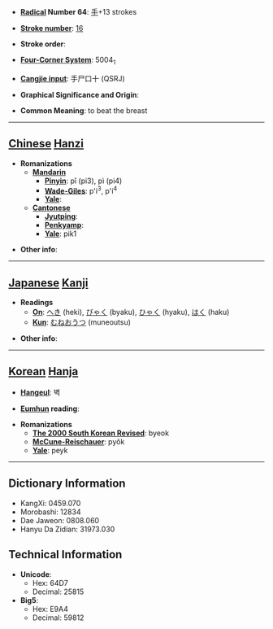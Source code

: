 * '''[[Wiktionary:Chinese radical index| Radical]] Number 64''': [[Wiktionary:Chinese radical index 手|手]]+13 strokes

* '''[[Wiktionary:Chinese total strokes index|Stroke number]]''': [[Wiktionary:Chinese total strokes index 16|16]]

* '''Stroke order''': 

* '''[[Wiktionary:Chinese four corner index|Four-Corner System]]''': 5004<sub>1</sub>

* '''[[Wiktionary:Chinese Cangjie index|Cangjie input]]''': 手尸口十 (QSRJ)

* '''Graphical Significance and Origin''': 

* '''Common Meaning''': to beat the breast

----

== [[Chinese]] [[Hanzi]] ==

* '''Romanizations'''
** '''[[Mandarin]]'''
*** '''[[Pinyin]]''': pǐ (pi3), pì (pi4)
*** '''[[Wade-Giles]]''': p'i<sup>3</sup>, p'i<sup>4</sup>
*** '''[[Yale]]''': 
** '''[[Cantonese]]'''
*** '''[[Jyutping]]''':
*** '''[[Penkyamp]]''': 
*** '''[[Yale]]''': pik1

* '''Other info''': 

----

== [[Japanese]] [[Kanji]] ==

* '''Readings'''
** '''[[On]]''': [[へき]] (heki), [[びゃく]] (byaku), [[ひゃく]] (hyaku), [[はく]] (haku)
** '''[[Kun]]''': [[むねおうつ]] (muneoutsu)

* '''Other info''':  

----

== [[Korean]] [[Hanja]] ==

* '''[[Hangeul]]''': 벽

* '''[[Eumhun]] reading''': 

* '''Romanizations'''
** '''[[The 2000 South Korean Revised Romanization|The 2000 South Korean Revised]]''': byeok
** '''[[McCune-Reischauer]]''': pyŏk
** '''[[Yale]]''': peyk

----

== Dictionary Information ==

* KangXi: 0459.070
* Morobashi: 12834
* Dae Jaweon: 0808.060
* Hanyu Da Zidian: 31973.030

== Technical Information ==

* '''Unicode''':
** Hex: 64D7
** Decimal: 25815
* '''Big5''':
** Hex: E9A4
** Decimal: 59812